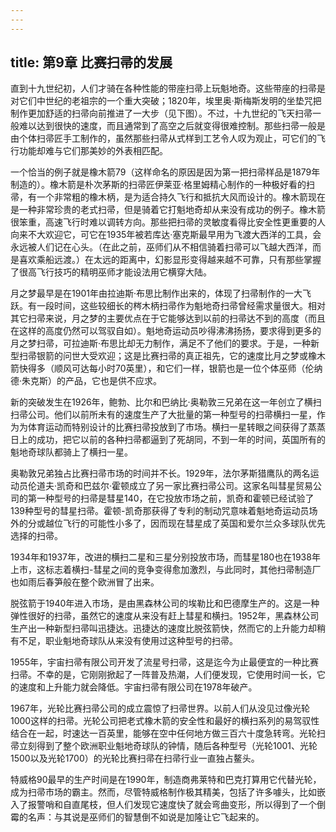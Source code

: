 ```yaml
---
---
---
```

title: 第9章 比赛扫帚的发展
---




直到十九世纪初，人们才骑在各种性能的带座扫帚上玩魁地奇。这些带座的扫帚是对它们中世纪的老祖宗的一个重大突破；1820年，埃里奥·斯梅斯发明的坐垫咒把制作更加舒适的扫帚向前推进了一大步（见下图）。不过，十九世纪的飞天扫帚一般难以达到很快的速度，而且通常到了高空之后就变得很难控制。那些扫帚一般是由个体扫帚匠手工制作的，虽然那些扫帚从式样到工艺令人叹为观止，可它们的飞行功能却难与它们那美妙的外表相匹配。



一个恰当的例子就是橡木箭79（这样命名的原因是因为第一把扫帚样品是1879年制造的）。橡木箭是朴次茅斯的扫帚匠伊莱亚·格里姆精心制作的一种极好看的扫帚，有一个非常粗的橡木柄，是为适合持久飞行和抵抗大风而设计的。橡木箭现在是一种非常珍贵的老式扫帚，但是骑着它打魁地奇却从来没有成功的例子。橡木箭很笨重，高速飞行时难以调转方向。那些把扫帚的灵敏度看得比安全性更重要的人向来不大欢迎它，可它在1935年被若库达·塞克斯最早用为飞渡大西洋的工具，会永远被人们记在心头。（在此之前，巫师们从不相信骑着扫帚可以飞越大西洋，而是喜欢乘船远渡。）在太远的距离中，幻影显形变得越来越不可靠，只有那些掌握了很高飞行技巧的精明巫师才能设法用它横穿大陆。

月之梦最早是在1901年由拉迪斯·布思比制作出来的，体现了扫帚制作的一大飞跃。有一段时间，这些较细长的梣木柄扫帚作为魁地奇扫帚曾经需求量很大。相对其它扫帚来说，月之梦的主要优点在于它能够达到以前的扫帚达不到的高度（而且在这样的高度仍然可以驾驭自如）。魁地奇运动员吵得沸沸扬扬，要求得到更多的月之梦扫帚，可拉迪斯·布思比却无力制作，满足不了他们的要求。于是，一种新型扫帚银箭的问世大受欢迎；这是比赛扫帚的真正祖先，它的速度比月之梦或橡木箭快得多（顺风可达每小时70英里），和它们一样，银箭也是一位个体巫师（伦纳德·朱克斯）的产品，它也是供不应求。

新的突破发生在1926年，鲍勃、比尔和巴纳比·奥勒敦三兄弟在这一年创立了横扫扫帚公司。他们以前所未有的速度生产了大批量的第一种型号的扫帚横扫一星，作为为体育运动而特别设计的比赛扫帚投放到了市场。横扫一星转眼之间获得了蒸蒸日上的成功，把它以前的各种扫帚都逼到了死胡同，不到一年的时间，英国所有的魁地奇球队都骑上了横扫一星。

奥勒敦兄弟独占比赛扫帚市场的时间并不长。1929年，法尔茅斯猎鹰队的两名运动员伦道夫·凯奇和巴兹尔·霍顿成立了另一家比赛扫帚公司。这家名叫彗星贸易公司的第一种型号的扫帚是彗星140，在它投放市场之前，凯奇和霍顿已经试验了139种型号的彗星扫帚。霍顿-凯奇那获得了专利的制动咒意味着魁地奇运动员场外的分或越位飞行的可能性小多了，因而现在彗星成了英国和爱尔兰众多球队优先选择的扫帚。

1934年和1937年，改进的横扫二星和三星分别投放市场，而彗星180也在1938年上市，这标志着横扫-彗星之间的竞争变得愈加激烈，与此同时，其他扫帚制造厂也如雨后春笋般在整个欧洲冒了出来。

脱弦箭于1940年进入市场，是由黑森林公司的埃勒比和巴德摩生产的。这是一种弹性很好的扫帚，虽然它的速度从来没有赶上彗星和横扫。1952年，黑森林公司生产出一种新型扫帚叫迅捷达。迅捷达的速度比脱弦箭快，然而它的上升能力却稍有不足，职业魁地奇球队从来没有使用过这种型号的扫帚。

1955年，宇宙扫帚有限公司开发了流星号扫帚，这是迄今为止最便宜的一种比赛扫帚。不幸的是，它刚刚掀起了一阵普及热潮，人们便发现，它使用时间一长，它的速度和上升能力就会降低。宇宙扫帚有限公司在1978年破产。

1967年，光轮比赛扫帚公司的成立震惊了扫帚世界。以前人们从没见过像光轮1000这样的扫帚。光轮公司把老式橡木箭的安全性和最好的横扫系列的易驾驭性结合在一起，时速达一百英里，能够在空中任何地方做三百六十度急转弯。光轮扫帚立刻得到了整个欧洲职业魁地奇球队的钟情，随后各种型号（光轮1001、光轮1500以及光轮1700）的光轮比赛扫帚在扫帚行业一直独占鳌头。

特威格90最早的生产时间是在1990年，制造商弗莱特和巴克打算用它代替光轮，成为扫帚市场的霸主。然而，尽管特威格制作极其精美，包括了许多噱头，比如嵌入了报警哨和自直尾枝，但人们发现它速度快了就会弯曲变形，所以得到了一个倒霉的名声：与其说是巫师们的智慧倒不如说是加隆让它飞起来的。